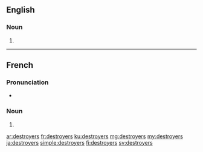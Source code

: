 ==English==

===Noun===
{{head|en|plural}}

# {{plural of|destroyer|lang=en}}

----

==French==

===Pronunciation===
* {{IPA|/dɛs.tʁɔ.je/|lang=fr}}

===Noun===
{{head|fr|plural|g=m}}

# {{plural of|destroyer|lang=fr}}

[[ar:destroyers]]
[[fr:destroyers]]
[[ku:destroyers]]
[[mg:destroyers]]
[[my:destroyers]]
[[ja:destroyers]]
[[simple:destroyers]]
[[fi:destroyers]]
[[sv:destroyers]]